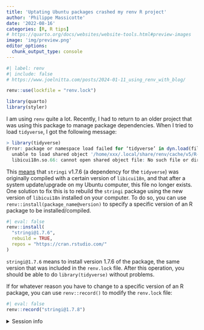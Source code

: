 ```yaml
---
title: 'Uptating Ubuntu packages crashed my renv R project'
author: 'Philippe Massicotte'
date: '2022-08-16'
categories: [R, R tips]
# https://quarto.org/docs/websites/website-tools.html#preview-images
image: 'img/preview.png'
editor_options:
  chunk_output_type: console
---
```


```r
#| label: renv
#| include: false
# https://www.joelnitta.com/posts/2024-01-11_using_renv_with_blog/

renv::use(lockfile = "renv.lock")

library(quarto)
library(styler)
```

I am using `renv` quite a lot. Recently, I had to return to an older project that was using this package to manage package dependencies. When I tried to load `tidyverse`, I got the following message:

```r
> library(tidyverse)
Error: package or namespace load failed for ‘tidyverse’ in dyn.load(file, DLLpath = DLLpath, ...):
  unable to load shared object '/home/xxx/.local/share/renv/cache/v5/R-4.2/x86_64-pc-linux-gnu/stringi/1.7.6/bba431031d30789535745a9627ac9271/stringi/libs/stringi.so':
  libicui18n.so.66: cannot open shared object file: No such file or directory
```

This [means](https://github.com/rstudio/renv/issues/309) that `stringi` v1.7.6 (a dependency for the `tidyverse`) was originally compiled with a certain version of `libicui18n`, and that after a system update/upgrade on my Ubuntu computer, this file no longer exists. One solution to fix this is to rebuild the `stringi` package using the new version of `libicui18n` installed on your computer. To do so, you can use `renv::install(package_name@version)` to specify a specific version of an R package to be installed/compiled.

```r
#| eval: false
renv::install(
  "stringi@1.7.6",
  rebuild = TRUE,
  repos = "https://cran.rstudio.com/"
)
```

`stringi@1.7.6` means to install version 1.7.6 of the package, the same version that was included in the `renv.lock` file. After this operation, you should be able to do `library(tidyverse)` without problems.

If for whatever reason you have to change to a specific version of an R package, you can use `renv::record()` to modify the `renv.lock` file:

```r
#| eval: false
renv::record("stringi@1.7.8")
```

<details>

<summary>Session info</summary>

```r
## Reproducibility info
options(width = 120)
devtools::session_info()
```

</details>
